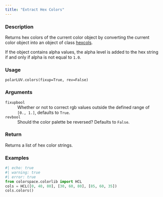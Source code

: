 ```yaml
---
title: "Extract Hex Colors"
---
```


### Description

Returns hex colors of the current color object by converting
the current color object into an object of class [hexcols](colorspace.colorlib.hexcols.qmd).

If the object contains alpha values, the alpha level is added to the
hex string if and only if alpha is not equal to `1.0`.

### Usage

<pre><code class='language-python'>polarLUV.colors(fixup=True, rev=False)</code></pre>

### Arguments

<dl class="pyp-list param-list">
  <dt style = "white-space: nowrap; font-family: monospace; vertical-align: top">
   <code id="colorspace.colorlib.polarLUV.colors:fixup">fixup</code><code class="argument-class">bool</code>
  </dt>
 <dd>Whether or not to correct rgb values outside the
defined range of `[0., 1.]`, defaults to `True`.</dd>
  <dt style = "white-space: nowrap; font-family: monospace; vertical-align: top">
   <code id="colorspace.colorlib.polarLUV.colors:rev">rev</code><code class="argument-class">bool</code>
  </dt>
 <dd>Should the color palette be reversed? Defaults to `False`.</dd>
</dl>

### Return

Returns a list of hex color strings.

### Examples

```python
#| echo: true
#| warning: true
#| error: true
from colorspace.colorlib import HCL
cols = HCL([0, 40, 80], [30, 60, 80], [85, 60, 35])
cols.colors()
```



